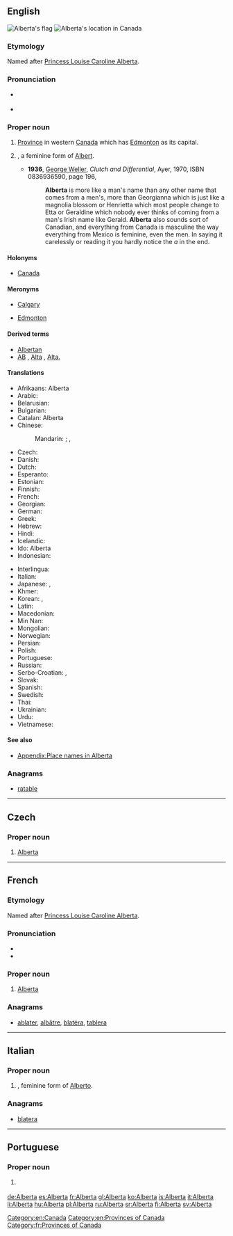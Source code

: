 ==English==
{{wikipedia}}
[[Image:Flag of Alberta.svg|thumb|Alberta's flag]]
[[Image:AB-Canada-province.png|thumb|Alberta's location in Canada]]

===Etymology===
Named after [[w:Princess Louise, Duchess of Argyll|Princess Louise Caroline Alberta]].

===Pronunciation===
* {{a|UK}} {{IPA|/ˌælˈbɜː(ɹ).tə/}}
* {{audio|en-ca-Alberta.ogg|Audio (CA)}}

===Proper noun===
{{en-proper noun}}

# [[province|Province]] in western [[Canada]] which has [[Edmonton]] as its capital.
# {{given name|female|from=Germanic}}, a feminine form of [[Albert]].
#* '''1936''', [[w:George Weller|George Weller]], ''Clutch and Differential'', Ayer, 1970, ISBN 0836936590, page 196,
#*: '''Alberta''' is more like a man's name than any other name that comes from a men's, more than Georgianna which is just like a magnolia blossom or Henrietta which most people change to Etta or Geraldine which nobody ever thinks of coming from a man's Irish name like Gerald. '''Alberta''' also sounds sort of Canadian, and everything from Canada is masculine the way everything from Mexico is feminine, even the men. In saying it carelessly or reading it you hardly notice the ''a'' in the end.

====Holonyms====
* {{sense|province}} [[Canada]]

====Meronyms====
* {{sense|province}} [[Calgary]]
* {{sense|province}} [[Edmonton]]

====Derived terms====
* [[Albertan]]
* [[AB]] , [[Alta]] , [[Alta.]] {{qualifier|abbreviation}}

====Translations====
{{trans-top|province}}
* Afrikaans: Alberta
* Arabic: {{t|ar|ألبرتا|f|tr='albirta}}
* Belarusian: {{t|be|Альберта|f|tr=Al'bérta}}
* Bulgarian: {{t|bg|Алберта|f|tr=Albérta}}
* Catalan: Alberta
* Chinese:
*: Mandarin: {{t+|cmn|艾伯塔|tr=Àibótǎ|sc=Hani}};  {{qualifier|Taiwan}} {{t|cmn|亞伯達|sc=Hani}},  {{t|cmn|亚伯达|tr=Yàbódá|sc=Hani}}
* Czech: {{t|cs|Alberta|f}}
* Danish: {{t|da|Alberta}}
* Dutch: {{t|nl|Alberta}}
* Esperanto: {{t|eo|Alberto}}
* Estonian: {{t|et|Alberta}}
* Finnish: {{t+|fi|Alberta}}
* French: {{t+|fr|Alberta|f}}
* Georgian: {{t|ka|ალბერტა|tr=alberta|sc=Geor}}
* German: {{t+|de|Alberta|n}}
* Greek: {{t|el|Αλμπέρτα|f|tr=Albérta}}
* Hebrew: {{t|he|אלברטה}}
* Hindi: {{t|hi|अलबर्टा|tr=albarṭā}}
* Icelandic: {{t+|is|Alberta}}
* Ido: Alberta
* Indonesian: {{t|id|Alberta}}
{{trans-mid}}
* Interlingua: {{t|ia|Alberta}}
* Italian: {{t+|it|Alberta|f}}
* Japanese: {{t|ja|アルバータ|tr=Arubāta}}, {{t|ja|アルバータ州|tr=Arubāta-shū}}
* Khmer: {{t|km|អ៊ែលបឺរថឹ|tr=ɛɛlbəɨtʰə|sc=Khmr}}
* Korean: {{t|ko|앨버타|tr=Aelbeota|sc=Hang}}, {{t|ko|앨버타 주|tr=Aelbeota ju|sc=Hang}}
* Latin: {{t|la|Alberta}}
* Macedonian: {{t|mk|Алберта|f|tr=Albérta}}
* Min Nan: {{t|nan|Alberta}}
* Mongolian: {{t|mn|Альберта|tr=Al'bérta|sc=Cyrl}}
* Norwegian: {{t|no|Alberta}}
* Persian: {{t|fa|آلبرتا}}
* Polish: {{t+|pl|Alberta|f}}
* Portuguese: {{t|pt|Alberta}}
* Russian: {{t+|ru|Альберта|f|tr=Al'bérta}}
* Serbo-Croatian: {{t|sh|Алберта|f|sc=Cyrl}}, {{t|sh|Alberta|f}}
* Slovak: {{t|sk|Alberta|f}}
* Spanish: {{t+|es|Alberta|f}}
* Swedish: {{t+|sv|Alberta}}
* Thai: {{t|th|รัฐแอลเบอร์ตา}}
* Ukrainian: {{t|uk|Альберта|f|tr=Al'bérta}}
* Urdu: {{t|ur|البرٹا|tr=albarṭā}}
* Vietnamese: {{t|vi|Alberta}}
{{trans-bottom}}

====See also====
* [[Appendix:Place names in Alberta]]

===Anagrams===
* [[ratable#English|ratable]]

[[Category:en:Canada]]
[[Category:en:Provinces of Canada]]

----

==Czech==

===Proper noun===
{{cs-proper noun|g=f}}

# [[#English|Alberta]]

----

==French==

===Etymology===
Named after [[w:Princess Louise, Duchess of Argyll|Princess Louise Caroline Alberta]].

===Pronunciation===
* {{IPA|/al.bɛʁ.ta/|lang=fr}}
* {{rhymes|a|lang=fr}}

===Proper noun===
{{fr-proper noun|f}}

# [[#English|Alberta]]

===Anagrams===
* [[ablater#French|ablater]], [[albâtre#French|albâtre]], [[blatéra#French|blatéra]], [[tablera#French|tablera]]

[[Category:fr:Provinces of Canada]]

----

==Italian==

===Proper noun===
{{it-proper noun|g=f}}

# {{given name|female|lang=it}}, feminine form of [[Alberto]].

===Anagrams===
* [[blatera#Italian|blatera]]

----

==Portuguese==

===Proper noun===
{{pt-proper noun|f}}

# {{l/en|Alberta}} {{gloss|Canadian province}}

[[de:Alberta]]
[[es:Alberta]]
[[fr:Alberta]]
[[gl:Alberta]]
[[ko:Alberta]]
[[is:Alberta]]
[[it:Alberta]]
[[li:Alberta]]
[[hu:Alberta]]
[[pl:Alberta]]
[[ru:Alberta]]
[[sr:Alberta]]
[[fi:Alberta]]
[[sv:Alberta]]